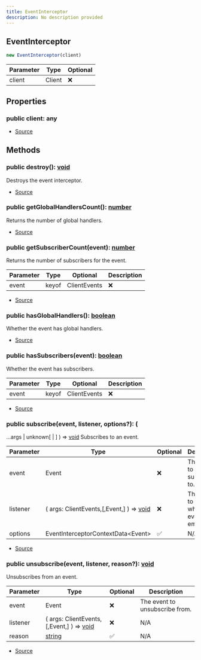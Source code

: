 ```yaml
---
title: EventInterceptor
description: No description provided
---
```



## EventInterceptor


```typescript
new EventInterceptor(client)
```
| Parameter | Type | Optional |
| ----------- | ----------- | ----------- |
| client | Client | ❌ |


## Properties
### public client: any
- [Source](https://github.com/underctrl-io/commandkit/blob/98b939d6fdf8beaae597b4dc0351a139da52ee8d/packages/commandkit/src/components/common/EventInterceptor.ts#L46)

## Methods
### public destroy(): [void](https://developer.mozilla.org/en-US/docs/Web/JavaScript/Reference/Global_Objects/undefined)
Destroys the event interceptor.



- [Source](https://github.com/underctrl-io/commandkit/blob/98b939d6fdf8beaae597b4dc0351a139da52ee8d/packages/commandkit/src/components/common/EventInterceptor.ts#L77)
### public getGlobalHandlersCount(): [number](https://developer.mozilla.org/en-US/docs/Web/JavaScript/Reference/Global_Objects/Number)
Returns the number of global handlers.



- [Source](https://github.com/underctrl-io/commandkit/blob/98b939d6fdf8beaae597b4dc0351a139da52ee8d/packages/commandkit/src/components/common/EventInterceptor.ts#L120)
### public getSubscriberCount(event): [number](https://developer.mozilla.org/en-US/docs/Web/JavaScript/Reference/Global_Objects/Number)
Returns the number of subscribers for the event.



| Parameter | Type | Optional | Description |
| ----------- | ----------- | ----------- | ----------- |
| event | keyof | ClientEvents | ❌ | The event to check. |


- [Source](https://github.com/underctrl-io/commandkit/blob/98b939d6fdf8beaae597b4dc0351a139da52ee8d/packages/commandkit/src/components/common/EventInterceptor.ts#L105)
### public hasGlobalHandlers(): [boolean](https://developer.mozilla.org/en-US/docs/Web/JavaScript/Reference/Global_Objects/Boolean)
Whether the event has global handlers.



- [Source](https://github.com/underctrl-io/commandkit/blob/98b939d6fdf8beaae597b4dc0351a139da52ee8d/packages/commandkit/src/components/common/EventInterceptor.ts#L113)
### public hasSubscribers(event): [boolean](https://developer.mozilla.org/en-US/docs/Web/JavaScript/Reference/Global_Objects/Boolean)
Whether the event has subscribers.



| Parameter | Type | Optional | Description |
| ----------- | ----------- | ----------- | ----------- |
| event | keyof | ClientEvents | ❌ | The event to check. |


- [Source](https://github.com/underctrl-io/commandkit/blob/98b939d6fdf8beaae597b4dc0351a139da52ee8d/packages/commandkit/src/components/common/EventInterceptor.ts#L97)
### public subscribe(event, listener, options?): (
  ...args | unknown\[ | ]
) => [void](https://developer.mozilla.org/en-US/docs/Web/JavaScript/Reference/Global_Objects/undefined)
Subscribes to an event.



| Parameter | Type | Optional | Description |
| ----------- | ----------- | ----------- | ----------- |
| event | Event | ❌ | The event to subscribe to. |
| listener | (   args: ClientEvents,\[,Event,] ) => [void](https://developer.mozilla.org/en-US/docs/Web/JavaScript/Reference/Global_Objects/undefined) | ❌ | The listener to call when the event is emitted. |
| options | EventInterceptorContextData\<Event> | ✅ | N/A |


- [Source](https://github.com/underctrl-io/commandkit/blob/98b939d6fdf8beaae597b4dc0351a139da52ee8d/packages/commandkit/src/components/common/EventInterceptor.ts#L130)
### public unsubscribe(event, listener, reason?): [void](https://developer.mozilla.org/en-US/docs/Web/JavaScript/Reference/Global_Objects/undefined)
Unsubscribes from an event.



| Parameter | Type | Optional | Description |
| ----------- | ----------- | ----------- | ----------- |
| event | Event | ❌ | The event to unsubscribe from. |
| listener | (   args: ClientEvents,\[,Event,] ) => [void](https://developer.mozilla.org/en-US/docs/Web/JavaScript/Reference/Global_Objects/undefined) | ❌ | N/A |
| reason | [string](https://developer.mozilla.org/en-US/docs/Web/JavaScript/Reference/Global_Objects/String) | ✅ | N/A |


- [Source](https://github.com/underctrl-io/commandkit/blob/98b939d6fdf8beaae597b4dc0351a139da52ee8d/packages/commandkit/src/components/common/EventInterceptor.ts#L159)